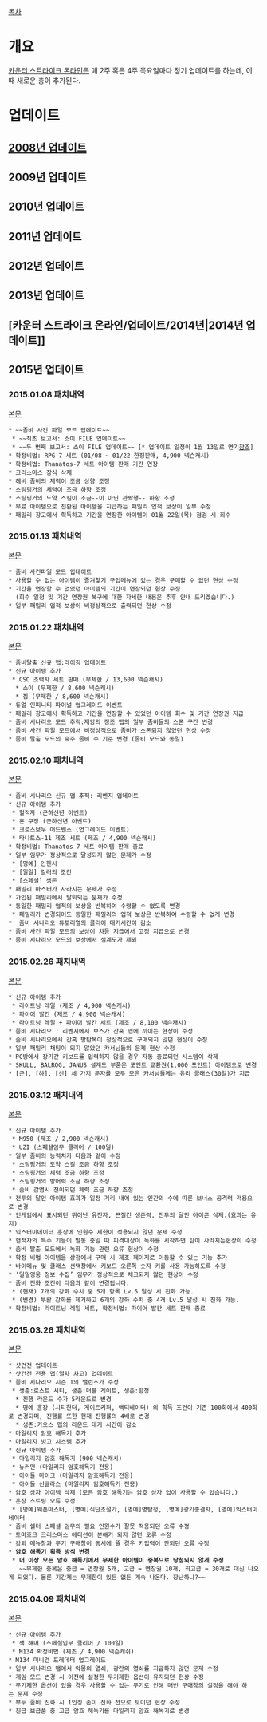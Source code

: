 [[목차]]

= 개요 =
[[카운터 스트라이크 온라인]]은 매 2주 혹은 4주 목요일마다 정기 업데이트를 하는데, 이 때 새로운 총이 추가된다.

= 업데이트 =
== [[카운터 스트라이크 온라인/업데이트/2008년|2008년 업데이트]] ==
== 2009년 업데이트 ==
== 2010년 업데이트 ==
== 2011년 업데이트 ==
== 2012년 업데이트 ==
== 2013년 업데이트 ==
== [카운터 스트라이크 온라인/업데이트/2014년|2014년 업데이트]] ==
== 2015년 업데이트 ==
=== 2015.01.08 패치내역 ===
[[http://csonline.nexon.com/Contents/news/notice/view.aspx?noticearticlesn=104999|본문]]
 * ~~좀비 사건 파일 모드 업데이트~~
  * ~~최초 보고서: 소이 FILE 업데이트~~
  * ~~두 번째 보고서: 소이 FILE 업데이트~~ [* 업데이트 일정이 1월 13일로 연기[[http://csonline.nexon.com/Contents/news/notice/view.aspx?noticearticlesn=105028|참조]]]
 * 확정비법: RPG-7 세트 (01/08 ~ 01/22 한정판매, 4,900 넥슨캐시)
 * 확정비법: Thanatos-7 세트 아이템 판매 기간 연장
 * 크리스마스 장식 삭제
 * 헤비 좀비의 체력이 조금 상향 조정
 * 스팅핑거의 체력이 조금 하향 조정
 * 스팅핑거의 도약 스킬이 조금--이 아닌 관짝행-- 하향 조정
 * 무료 아이템으로 전환된 아이템을 지급하는 패밀리 업적 보상이 일부 수정
 * 패밀리 창고에서 획득하고 기간을 연장한 아이템이 01월 22일(목) 점검 시 회수

=== 2015.01.13 패치내역 ===
[[http://csonline.nexon.com/Contents/news/notice/view.aspx?emnoticecode=Patch&noticearticlesn=105091|본문]]
 * 좀비 사건파일 모드 업데이트
 * 사용할 수 없는 아이템이 즐겨찾기 구입메뉴에 있는 경우 구매할 수 없던 현상 수정
 * 기간을 연장할 수 없었던 아이템의 기간이 연장되던 현상 수정
   (회수 일정 및 기간 연장권 복구에 대한 자세한 내용은 추후 안내 드리겠습니다.)
 * 일부 패밀리 업적 보상이 비정상적으로 출력되던 현상 수정

=== 2015.01.22 패치내역 ===
[[http://csonline.nexon.com/Contents/news/notice/view.aspx?emnoticecode=Patch&noticearticlesn=105228|본문]]
 * 좀비탈출 신규 맵:라이징 업데이트
 * 신규 아이템 추가
  * CSO 조력자 세트 판매 (무제한 / 13,600 넥슨캐시)
   * 소이 (무제한 / 8,600 넥슨캐시)
   * 짐 (무제한 / 8,600 넥슨캐시)
 * 듀얼 인피니티 파이널 업그레이드 이벤트
 * 패밀리 창고에서 획득하고 기간을 연장할 수 있었던 아이템 회수 및 기간 연장권 지급
 * 좀비 시나리오 모드 추적:재앙의 징조 맵의 일부 좀비들의 스폰 구간 변경
 * 좀비 사건 파일 모드에서 비정상적으로 좀비가 스폰되지 않았던 현상 수정
 * 좀비 탈출 모드의 숙주 좀비 수 기준 변경 (좀비 모드와 동일)

=== 2015.02.10 패치내역 ===
[[http://csonline.nexon.com/Contents/news/notice/view.aspx?emnoticecode=Patch&noticearticlesn=105569|본문]]
 * 좀비 시나리오 신규 맵 추적: 리벤지 업데이트
 * 신규 아이템 추가
  * 혈적자 (근하신년 이벤트)
  * 혼 쿠장 (근하신년 이벤트)
  * 크로스보우 어드밴스 (업그레이드 이벤트)
  * 타나토스-11 제조 세트 (제조 / 4,900 넥슨캐시)
 * 확정비법: Thanatos-7 세트 아이템 판매 종료
 * 일부 임무가 정상적으로 달성되지 않던 문제가 수정
  * [명예] 인핸서
  * [일일] 킬러의 조건
  * [스페셜] 생존
 * 패밀리 마스터가 사라지는 문제가 수정
 * 가입된 패밀리에서 탈퇴되는 문제가 수정
 * 동일한 패밀리 업적의 보상을 반복하여 수령할 수 없도록 변경
  * 패밀리가 변경되어도 동일한 패밀리의 업적 보상은 반복하여 수령할 수 없게 변경
 *  좀비 시나리오 튜토리얼의 클리어 대기시간이 감소
 * 좀비 사건 파일 모드의 보상이 차등 지급에서 고정 지급으로 변경
 * 좀비 시나리오 모드의 보상에서 설계도가 제외

=== 2015.02.26 패치내역 ===
[[http://csonline.nexon.com/Contents/news/notice/view.aspx?emnoticecode=Patch&noticearticlesn=105789|본문]]
 * 신규 아이템 추가
  * 라이트닝 레일 (제조 / 4,900 넥슨캐시)
  * 파이어 발칸 (제조 / 4,900 넥슨캐시)
  * 라이트닝 레일 + 파이어 발칸 세트 (제조 / 8,100 넥슨캐시)
 * 좀비 시나리오 : 리벤지에서 보스가 간혹 맵에 끼이는 현상이 수정
 * 좀비 시나리오에서 간혹 방탄복이 정상적으로 구매되지 않던 현상이 수정
 * 일부 패밀리 채팅이 되지 않았던 카서님들의 문제 현상 수정
 * PC방에서 장기간 키보드를 입력하지 않을 경우 자동 종료되던 시스템이 삭제
 * SKULL, BALROG, JANUS 설계도 부품은 포인트 교환권(1,000 포인트) 아이템으로 변경
 * [근], [하], [신] 세 가지 문자를 모두 모은 카서님들께는 유리 클래스(30일)가 지급

=== 2015.03.12 패치내역 ===
[[http://csonline.nexon.com/Contents/news/notice/view.aspx?emnoticecode=Patch&noticearticlesn=106039|본문]]
 * 신규 아이템 추가
  * M950 (제조 / 2,900 넥슨캐시)
  * UZI (스페셜임무 클리어 / 100일)
 * 일부 좀비의 능력치가 다음과 같이 수정
  * 스팅핑거의 도약 스킬 조금 하향 조정
  * 스팅핑거의 체력 조금 하향 조정
  * 스팅핑거의 방어력 조금 하향 조정
  * 좀비 감염시 전이되던 체력 조금 하향 조정
 * 전투의 달인 아이템 효과가 일정 거리 내에 있는 인간의 수에 따른 보너스 공격력 적용으로 변경
 * 인게임에서 표시되던 뛰어난 유전자, 끈질긴 생존력, 전투의 달인 아이콘 삭제.(효과는 유지)
 * 익스터미네이터 훈장에 인원수 제한이 적용되지 않던 문제 수정
 * 혈적자의 특수 기능이 발동 중일 때 피격대상이 녹화를 시작하면 탄이 사라지는현상이 수정
 * 좀비 탈출 모드에서 녹화 기능 관련 오류 현상이 수정
 * 확정 비법 아이템을 상점에서 구매 시 제조 페이지로 이동할 수 있는 기능 추가
 * 바이메뉴 및 클래스 선택창에서 키보드 오른쪽 숫자 키를 사용 가능하도록 수정
 * ‘일일영웅 정보 수집’ 임무가 정상적으로 체크되지 않던 현상이 수정
 * 좀비 진화 조건이 다음과 같이 변경됩니다.
  * (현재) 7개의 강화 수치 중 5개 항목 Lv.5 달성 시 진화 가능.
  * (변경) 부활 강화를 제거하고 6개의 강화 수치 중 4개 Lv.5 달성 시 진화 가능.
 * 확정비법: 라이트닝 레일 세트, 확정비법: 파이어 발칸 세트 판매 종료

=== 2015.03.26 패치내역 ===
[[http://csonline.nexon.com/Contents/news/notice/view.aspx?emnoticecode=Patch&noticearticlesn=106264|본문]]
 * 샷건전 업데이트
 * 샷건전 전용 맵(열차 차고) 업데이트
 * 좀비 시나리오 시즌 1의 밸런스가 수정
  * 생존:로스트 시티, 생존:더블 게이트, 생존:함정
   * 진행 라운드 수가 5라운드로 변경
   * 명예 훈장 (시티헌터, 게이트키퍼, 액티베이터) 의 획득 조건이 기존 100회에서 400회로 변경되며, 진행률 또한 현재 진행률의 4배로 변경
   * 생존:카오스 맵의 라운드 대기 시간이 감소
 * 마일리지 암호 해독기 추가
 * 마일리지 빙고 시스템 추가
 * 신규 아이템 추가
  * 마일리지 암호 해독기 (900 넥슨캐시)
  * 뉴커먼 (마일리지 암호해독기 전용)
  * 아이돌 마이크 (마일리지 암호해독기 전용)
  * 아이돌 선글라스 (마일리지 암호해독기 전용)
 * 암호 상자 아이템 삭제 (모든 암호 해독기는 암호 상자 없이 사용할 수 있습니다.)
 * 훈장 스트링 오류 수정
  * [명예]웨폰마스터, [명예]식단조절가, [명예]명탐정, [명예]광기종결자, [명예]익스터미네이터
 * 좀비 쉘터 스페셜 임무의 필요 인원수가 잘못 적용되던 오류 수정
 * 토마호크 크리스마스 에디션이 분해가 되지 않던 오류 수정
 * 강퇴 메뉴창과 무기 구매창이 동시에 뜰 경우 키입력이 안되던 오류 수정
 * '''암호 해독기 획득 방식 변경'''
  * '''더 이상 모든 암호 해독기에서 무제한 아이템이 중복으로 당첨되지 않게 수정'''
    ~~무제한 중복은 중급 = 연장권 5개, 고급 = 연장권 10개, 최고급 = 30개로 대신 나오게 되었다. 물론 기간제는 무제한이 있든 없든 계속 나온다. 장난하냐?~~

=== 2015.04.09 패치내역 ===
[[htp//csonline.nexon.com/Contents/news/notice/view.aspx?NoticeArticleSN=106525|본문]]
 * 신규 아이템 추가
  * 잭 해머 (스페셜임무 클리어 / 100일)
  * M134 확정비법 (제조 / 4,900 넥슨캐쉬)
 * M134 미니건 프레데터 업그레이드
 * 일부 시나리오 맵에서 악몽의 열쇠, 광란의 열쇠를 지급하지 않던 문제 수정
 * 게임 모드 변경 시 이전에 설정한 무기제한 옵션이 유지되던 현상 수정
 * 무기제한 옵션이 있을 경우 사용할 수 없는 무기로 인해 매번 구매창의 설정을 해야 하는 문제 수정
 * 부두 좀비 진화 시 1인칭 손이 진화 전으로 보이던 현상 수정
 * 진급 보급품 중 고급 암호 해독기를 마일리지 암호 해독기로 변경
